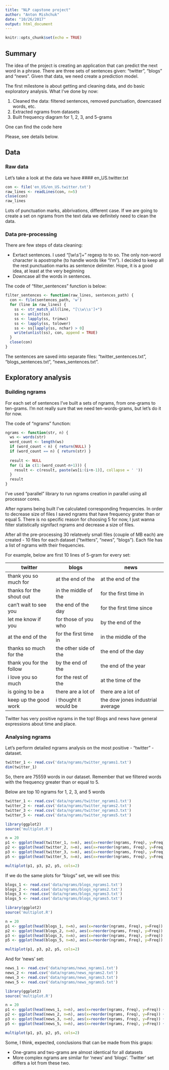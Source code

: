 ```yaml
---
title: "NLP capstone project"
author: "Anton Mishchuk"
date: "10/26/2017"
output: html_document
---
```


```r
knitr::opts_chunk$set(echo = TRUE)
```

## Summary
The idea of the project is creating an application that can predict the next word in a phrase. There are three sets of sentences given: "twitter", "blogs" and "news". Given that data, we need create a prediction model.

The first milestone is about getting and cleaning data, and do basic exploratory analysis. What I've done by now:

1. Cleaned the data: filtered sentences, removed punctuation, downcased words, etc.
2. Extracted ngrams from datasets
3. Built frequency diagram for 1, 2, 3, and 5-grams

One can find the code here

Please, see details below.


## Data
### Raw data
Let's take a look at the data we have
#### en_US.twitter.txt
```r
con <- file('en_US/en_US.twitter.txt')
raw_lines <- readLines(con, n=5)
close(con)
raw_lines
```
Lots of punctuation marks, abbrivations, different case.
If we are going to create a set on ngrams from the text data we definitely need to clean the data.


### Data pre-processing
There are few steps of data cleaning:

* Exrtact sentences. I used "[\\w\\s']+" regexp to to so. The only non-word character is apostrophe (to handle words like "I'm"). I decided to keep all the rest punctuation marks as sentence delimiter. Hope, it is a good idea, at least at the very beginning
* Downcase all the words in sentences.

The code of "filter_sentences" function is below:
```r
filter_sentences <- function(raw_lines, sentences_path) {
  con <- file(sentences_path, 'w')
  for (line in raw_lines) {
    ss <- str_match_all(line, "[\\w\\s']+")
    ss <- unlist(ss)
    ss <- lapply(ss, trimws)
    ss <- lapply(ss, tolower)
    ss <- ss[lapply(ss, nchar) > 0]
    write(unlist(ss), con, append = TRUE)
  }
  close(con)
}
```
The sentences are saved into separate files: "twitter_sentences.txt", "blogs_sentences.txt", "news_sentences.txt".

## Exploratory analysis
### Building ngrams
For each set of sentences I've built a sets of ngrams, from one-grams to ten-grams. I'm not really sure that we need ten-words-grams, but let's do it for now.

The code of "ngrams" function:
```r
ngrams <- function(str, n) {
  ws <- words(str)
  word_count <- length(ws)
  if (word_count < n) { return(NULL) }
  if (word_count == n) { return(str) }
  
  result <- NULL
  for (i in c(1:(word_count-n+1))) {
    result <- c(result, paste(ws[i:(i+n-1)], collapse = ' '))
  }
  result
}
```
I've used "parallel" library to run ngrams creation in parallel using all processor cores.

After ngrams being built I've calculated corresponding frequencies.
In order to decrease size of files I saved ngrams that have frequency grater than or equal 5. There is no specific reason for choosing 5 for now, I just wanna filter statistically signifact ngrams and decrease a size of files.

After all the pre-processing 30 relatevely small files (couple of MB each) are created - 10 files for each dataset ("twitters", "news", "blogs").
Each file has a list of ngrams with their frequencies.

For example, below are first 10 lines of 5-gram for every set:

|twitter                  | blogs                 | news                             |
|-------------------------|-----------------------|----------------------------------|
|thank you so much for    | at the end of the     | at the end of the
|thanks for the shout out | in the middle of the  | for the first time in
|can't wait to see you    | the end of the day    | for the first time since
|let me know if you       | for those of you who  | by the end of the
|at the end of the        | for the first time in | in the middle of the
|thanks so much for the   | the other side of the | the end of the day
|thank you for the follow | by the end of the     | the end of the year
|i love you so much       | for the rest of the   | at the time of the
|is going to be a         | there are a lot of    | there are a lot of
keep up the good work     | i thought it would be | the dow jones industrial average

Twitter has very positive ngrams in the top! Blogs and news have general expressions about time and place.


### Analysing ngrams
Let's perform detailed ngrams analysis on the most positive - "twitter" - dataset.

```r
twitter_1 <- read.csv('data/ngrams/twitter_ngrams1.txt')
dim(twitter_1)
```
So, there are 75559 words in our dataset. Remember that we filtered words with the frequency greater than or equal to 5.

Below are top 10 ngrams for 1, 2, 3, and 5 words

```r
twitter_1 <- read.csv('data/ngrams/twitter_ngrams1.txt')
twitter_2 <- read.csv('data/ngrams/twitter_ngrams2.txt')
twitter_3 <- read.csv('data/ngrams/twitter_ngrams3.txt')
twitter_5 <- read.csv('data/ngrams/twitter_ngrams5.txt')

library(ggplot2)
source('multiplot.R')

n = 20
p1 <- ggplot(head(twitter_1, n=n), aes(x=reorder(ngrams, Freq), y=Freq)) + geom_bar(stat="identity") + coord_flip()
p2 <- ggplot(head(twitter_2, n=n), aes(x=reorder(ngrams, Freq), y=Freq)) + geom_bar(stat="identity") + coord_flip()
p3 <- ggplot(head(twitter_3, n=n), aes(x=reorder(ngrams, Freq), y=Freq)) + geom_bar(stat="identity") + coord_flip()
p5 <- ggplot(head(twitter_5, n=n), aes(x=reorder(ngrams, Freq), y=Freq)) + geom_bar(stat="identity") + coord_flip()

multiplot(p1, p3, p2, p5, cols=2)
```

If we do the same plots for "blogs" set, we will see this:

```r
blogs_1 <- read.csv('data/ngrams/blogs_ngrams1.txt')
blogs_2 <- read.csv('data/ngrams/blogs_ngrams2.txt')
blogs_3 <- read.csv('data/ngrams/blogs_ngrams3.txt')
blogs_5 <- read.csv('data/ngrams/blogs_ngrams5.txt')

library(ggplot2)
source('multiplot.R')

n = 20
p1 <- ggplot(head(blogs_1, n=n), aes(x=reorder(ngrams, Freq), y=Freq)) + geom_bar(stat="identity") + coord_flip()
p2 <- ggplot(head(blogs_2, n=n), aes(x=reorder(ngrams, Freq), y=Freq)) + geom_bar(stat="identity") + coord_flip()
p3 <- ggplot(head(blogs_3, n=n), aes(x=reorder(ngrams, Freq), y=Freq)) + geom_bar(stat="identity") + coord_flip()
p5 <- ggplot(head(blogs_5, n=n), aes(x=reorder(ngrams, Freq), y=Freq)) + geom_bar(stat="identity") + coord_flip()

multiplot(p1, p3, p2, p5, cols=2)
```

And for 'news' set:

```r
news_1 <- read.csv('data/ngrams/news_ngrams1.txt')
news_2 <- read.csv('data/ngrams/news_ngrams2.txt')
news_3 <- read.csv('data/ngrams/news_ngrams3.txt')
news_5 <- read.csv('data/ngrams/news_ngrams5.txt')

library(ggplot2)
source('multiplot.R')

n = 20
p1 <- ggplot(head(news_1, n=n), aes(x=reorder(ngrams, Freq), y=Freq)) + geom_bar(stat="identity") + coord_flip()
p2 <- ggplot(head(news_2, n=n), aes(x=reorder(ngrams, Freq), y=Freq)) + geom_bar(stat="identity") + coord_flip()
p3 <- ggplot(head(news_3, n=n), aes(x=reorder(ngrams, Freq), y=Freq)) + geom_bar(stat="identity") + coord_flip()
p5 <- ggplot(head(news_5, n=n), aes(x=reorder(ngrams, Freq), y=Freq)) + geom_bar(stat="identity") + coord_flip()

multiplot(p1, p3, p2, p5, cols=2)
```

Some, I think, expected, conclusions that can be made from this graps:

* One-grams and two-grams are almost identical for all datasets
* More complex ngrams are similar for 'news' and 'blogs'. 'Twitter' set differs a lot from these two.
